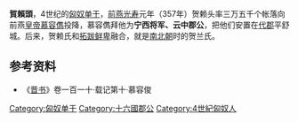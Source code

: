 '''賀賴頭'''，4世纪的[[匈奴|匈奴]][[单于|单于]]，[[前燕|前燕]][[光寿|光寿]]元年（357年）贺赖头率三万五千个帐落向前燕[[皇帝|皇帝]][[慕容儁|慕容儁]]投降，慕容儁拜他为'''宁西将军、云中郡公'''，把他们安置在[[代郡|代郡]]平舒城。后来，贺赖氏和[[拓跋鲜卑|拓跋鲜卑]]融合，就是[[南北朝|南北朝]]时的贺兰氏。

==参考资料==
*《[[晋书|晋书]]》卷一百一十·载记第十·慕容俊

{{匈奴單于}}

[[Category:匈奴单于|Category:匈奴单于]]
[[Category:十六國郡公|Category:十六國郡公]]
[[Category:4世紀匈奴人|Category:4世紀匈奴人]]